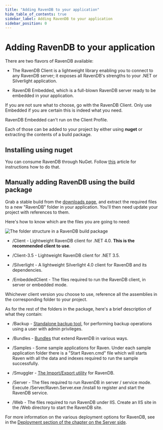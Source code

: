 ```yaml
---
title: "Adding RavenDB to your application"
hide_table_of_contents: true
sidebar_label: Adding RavenDB to your application
sidebar_position: 0
---
```



# Adding RavenDB to your application

There are two flavors of RavenDB available:

* The RavenDB Client is a lightweight library enabling you to connect to any RavenDB server; it exposes all RavenDB's strengths to your .NET or Silverlight application.

* RavenDB Embedded, which is a full-blown RavenDB server ready to be embedded in your application.

If you are not sure what to choose, go with the RavenDB Client. Only use Embedded if you are certain this is indeed what you need.

<Admonition type="note" title="">
RavenDB Embedded can't run on the Client Profile.
</Admonition>

Each of those can be added to your project by either using **nuget** or extracting the contents of a build package.

## Installing using nuget

You can consume RavenDB through NuGet. Follow [this](https://ravendb.net/docs/intro/quickstart/adding-ravendb-through-nuget?version=1.0) article for instructions how to do that.

## Manually adding RavenDB using the build package

Grab a stable build from the [downloads page](https://ravendb.net/download), and extract the required files to a new "RavenDB" folder in your application. You'll then need update your project with references to them.

Here's how to know which are the files you are going to need:

![The folder structure in a RavenDB build package](./assets/build_package.png)

* /Client - Lightweight RavenDB client for .NET 4.0. **This is the recommended client to use**.

* /Client-3.5 - Lightweight RavenDB client for .NET 3.5.

* /Silverlight - A lightweight Silverlight 4.0 client for RavenDB and its dependencies.

* /EmbeddedClient - The files required to run the RavenDB client, in server or embedded mode.

Whichever client version you choose to use, reference all the assemblies in the corresponding folder to your project.

As for the rest of the folders in the package, here's a brief description of what they contain:

* /Backup - [Standalone backup tool](../../server/administration/backup-restore.mdx), for performing backup operations using a user with admin privileges.

* /Bundles - [Bundles](../../server/bundles.mdx) that extend RavenDB in various ways.

* /Samples - Some sample applications for Raven. Under each sample application folder there is a "Start Raven.cmd" file which will starts Raven with all the data and indexes required to run the sample successfully.

* /Smuggler - [The Import/Export utility](../../server/administration/export-import.mdx) for RavenDB.

* /Server - The files required to run RavenDB in server / service mode. Execute /Server/Raven.Server.exe /install to register and start the RavenDB service.

* /Web - The files required to run RavenDB under IIS. Create an IIS site in the /Web directory to start the RavenDB site.

For more information on the various deployment options for RavenDB, see in the [Deployment section of the chapter on the Server side](../../server/deployment.mdx).